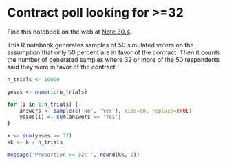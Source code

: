 # Contract poll looking for &gt;=32


Find this notebook on the web at
<a class="quarto-xref" href="https://resampling-stats.github.io/edition-3-r/how_big_sample.html#nte-contract_poll_32">Note <span>30.4</span></a>.

This R notebook generates samples of 50 simulated voters on the
assumption that only 50 percent are in favor of the contract. Then it
counts the number of generated samples where 32 or more of the 50
respondents said they were in favor of the contract.

```r
n_trials <- 10000

yeses <- numeric(n_trials)

for (i in 1:n_trials) {
    answers <- sample(c('No', 'Yes'), size=50, replace=TRUE)
    yeses[i] <- sum(answers == 'Yes')
}

k <- sum(yeses >= 32)
kk <- k / n_trials

message('Proportion >= 32: ', round(kk, 2))
```
